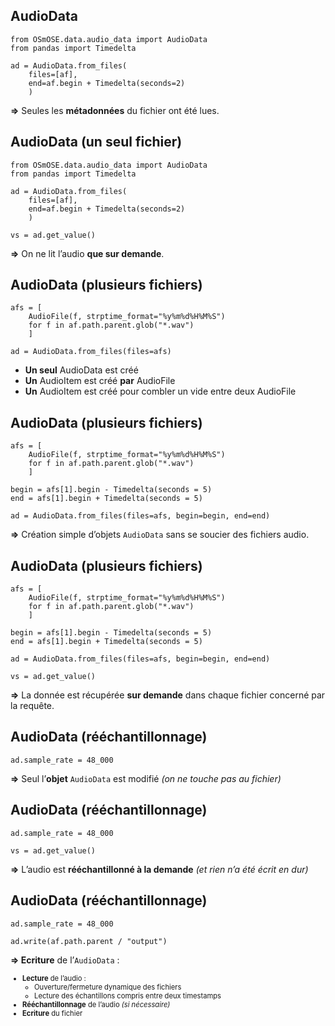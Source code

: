## AudioData { auto-animate=true  auto-animate-id="ad-un-fichier"}

```.python
from OSmOSE.data.audio_data import AudioData
from pandas import Timedelta

ad = AudioData.from_files(
    files=[af],
    end=af.begin + Timedelta(seconds=2)
    )
```

::: {.fragment}
**=>** Seules les **métadonnées** du fichier ont été lues.
:::

## AudioData (un seul fichier) { auto-animate=true  auto-animate-id="ad-un-fichier"}

```.python
from OSmOSE.data.audio_data import AudioData
from pandas import Timedelta

ad = AudioData.from_files(
    files=[af],
    end=af.begin + Timedelta(seconds=2)
    )

vs = ad.get_value()
```

**=>** On ne lit l'audio **que sur demande**.

## AudioData (plusieurs fichiers) { auto-animate=true  auto-animate-id="ad-n-fichiers"}

```.python
afs = [
    AudioFile(f, strptime_format="%y%m%d%H%M%S") 
    for f in af.path.parent.glob("*.wav")
    ]

ad = AudioData.from_files(files=afs)
```

- **Un seul** [AudioData]{.primary} est créé
- **Un** [AudioItem]{.primary} est créé **par** [AudioFile]{.secondary}
- **Un** [AudioItem]{.primary} est créé pour combler un vide entre deux [AudioFile]{.secondary}


## AudioData (plusieurs fichiers) { auto-animate=true  auto-animate-id="ad-n-fichiers"}

```.python
afs = [
    AudioFile(f, strptime_format="%y%m%d%H%M%S") 
    for f in af.path.parent.glob("*.wav")
    ]

begin = afs[1].begin - Timedelta(seconds = 5)
end = afs[1].begin + Timedelta(seconds = 5)

ad = AudioData.from_files(files=afs, begin=begin, end=end)
```

::: {.fragment}

**=>** Création simple d'objets `AudioData` sans se soucier des [fichiers audio]{.primary}.

:::

## AudioData (plusieurs fichiers) { auto-animate=true  auto-animate-id="ad-n-fichiers"}

```.python
afs = [
    AudioFile(f, strptime_format="%y%m%d%H%M%S") 
    for f in af.path.parent.glob("*.wav")
    ]

begin = afs[1].begin - Timedelta(seconds = 5)
end = afs[1].begin + Timedelta(seconds = 5)

ad = AudioData.from_files(files=afs, begin=begin, end=end)

vs = ad.get_value()
```

**=>** La donnée est récupérée **sur demande** dans chaque fichier concerné par la requête.


## AudioData (rééchantillonnage) { auto-animate=true  auto-animate-id="ad-reech"}

```.python
ad.sample_rate = 48_000
```

::: {.fragment}

**=>** Seul l'**objet** `AudioData` est modifié *(on ne touche pas au fichier)*

:::

## AudioData (rééchantillonnage) { auto-animate=true  auto-animate-id="ad-reech"}

```.python
ad.sample_rate = 48_000

vs = ad.get_value()
```

**=>** L'audio est **rééchantillonné à la demande** *(et rien n'a été écrit en dur)*

## AudioData (rééchantillonnage) { auto-animate=true  auto-animate-id="ad-reech"}

```.python
ad.sample_rate = 48_000

ad.write(af.path.parent / "output")
```

**=> Ecriture** de l'`AudioData` :

:::{style="font-size:80%"}

- **Lecture** de l'audio :
    - [Ouverture]{.primary}/[fermeture]{.secondary} dynamique des fichiers
    - [Lecture]{.primary} des échantillons compris entre deux [timestamps]{.secondary}
- **Rééchantillonnage** de l'audio *(si nécessaire)*
- **Ecriture** du fichier

:::